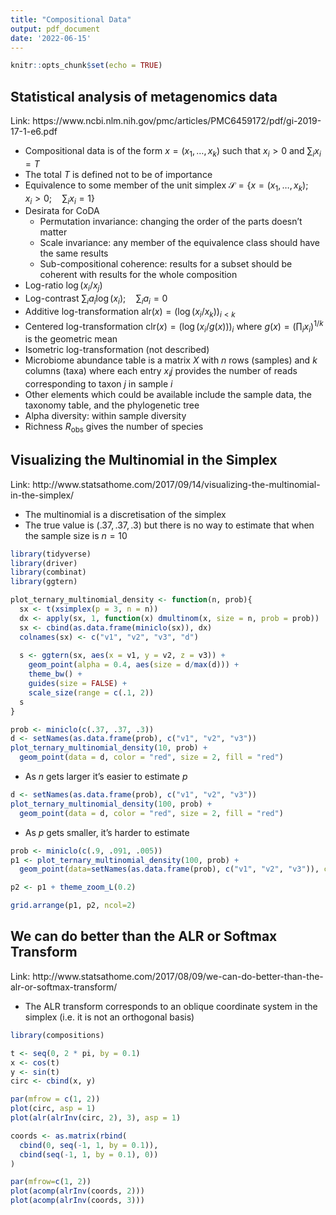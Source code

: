 ```yaml
---
title: "Compositional Data"
output: pdf_document
date: '2022-06-15'
---
```


```r
knitr::opts_chunk$set(echo = TRUE)
```

## Statistical analysis of metagenomics data

Link: https://www.ncbi.nlm.nih.gov/pmc/articles/PMC6459172/pdf/gi-2019-17-1-e6.pdf

* Compositional data is of the form $x = (x_1, \ldots, x_k)$ such that $x_i > 0$ and $\sum_i x_i = T$
* The total $T$ is defined not to be of importance
* Equivalence to some member of the unit simplex $\mathcal{S} = \{x = (x_1, \ldots, x_k); \quad x_i > 0; \quad \sum_i x_i = 1\}$
* Desirata for CoDA
  * Permutation invariance: changing the order of the parts doesn't matter
  * Scale invariance: any member of the equivalence class should have the same results
  * Sub-compositional coherence: results for a subset should be coherent with results for the whole composition
* Log-ratio $\log(x_i / x_j)$
* Log-contrast $\sum_i a_i \log(x_i); \quad \sum_i a_i = 0$
* Additive log-transformation $\text{alr}(x) = (\log(x_i / x_k))_{i < k}$
* Centered log-transformation $\text{clr}(x) = (\log(x_i / g(x)))_i$ where $g(x) = (\prod_i x_i)^{1 / k}$ is the geometric mean
* Isometric log-transformation (not described)
* Microbiome abundance table is a matrix $X$ with $n$ rows (samples) and $k$ columns (taxa) where each entry $x_ij$ provides the number of reads corresponding to taxon $j$ in sample $i$
* Other elements which could be available include the sample data, the taxonomy table, and the phylogenetic tree
* Alpha diversity: within sample diversity
* Richness $R_\text{obs}$ gives the number of species

## Visualizing the Multinomial in the Simplex

Link: http://www.statsathome.com/2017/09/14/visualizing-the-multinomial-in-the-simplex/

* The multinomial is a discretisation of the simplex
* The true value is $(.37, .37, .3)$ but there is no way to estimate that when the sample size is $n = 10$

```r
library(tidyverse)
library(driver)
library(combinat)
library(ggtern)

plot_ternary_multinomial_density <- function(n, prob){
  sx <- t(xsimplex(p = 3, n = n))
  dx <- apply(sx, 1, function(x) dmultinom(x, size = n, prob = prob))
  sx <- cbind(as.data.frame(miniclo(sx)), dx)
  colnames(sx) <- c("v1", "v2", "v3", "d")
  
  s <- ggtern(sx, aes(x = v1, y = v2, z = v3)) +
    geom_point(alpha = 0.4, aes(size = d/max(d))) +
    theme_bw() +
    guides(size = FALSE) +
    scale_size(range = c(.1, 2))
  s
}
```

```r
prob <- miniclo(c(.37, .37, .3))
d <- setNames(as.data.frame(prob), c("v1", "v2", "v3"))
plot_ternary_multinomial_density(10, prob) +
  geom_point(data = d, color = "red", size = 2, fill = "red")
```
* As $n$ gets larger it's easier to estimate $p$

```r
d <- setNames(as.data.frame(prob), c("v1", "v2", "v3"))
plot_ternary_multinomial_density(100, prob) +
  geom_point(data = d, color = "red", size = 2, fill = "red")
```
* As $p$ gets smaller, it's harder to estimate

```r
prob <- miniclo(c(.9, .091, .005))
p1 <- plot_ternary_multinomial_density(100, prob) +
  geom_point(data=setNames(as.data.frame(prob), c("v1", "v2", "v3")), color = "red", size = 2, fill="red")

p2 <- p1 + theme_zoom_L(0.2)

grid.arrange(p1, p2, ncol=2)
```

## We can do better than the ALR or Softmax Transform

Link: http://www.statsathome.com/2017/08/09/we-can-do-better-than-the-alr-or-softmax-transform/

* The ALR transform corresponds to an oblique coordinate system in the simplex (i.e. it is not an orthogonal basis)

```r
library(compositions)
```
```r
t <- seq(0, 2 * pi, by = 0.1)
x <- cos(t)
y <- sin(t)
circ <- cbind(x, y)

par(mfrow = c(1, 2))
plot(circ, asp = 1)
plot(alr(alrInv(circ, 2), 3), asp = 1)
```

```r
coords <- as.matrix(rbind(
  cbind(0, seq(-1, 1, by = 0.1)), 
  cbind(seq(-1, 1, by = 0.1), 0))
)

par(mfrow=c(1, 2))
plot(acomp(alrInv(coords, 2))) 
plot(acomp(alrInv(coords, 3)))
```

